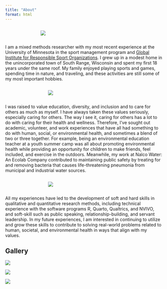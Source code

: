 ```yaml
---
title: "About"
format: html
---
```

::: columns

::: {.column width="20%"}
:::

::: {.column width="60%"}

![](img/family.JPG){fig-align="center"}
:::

::: {.column width="20%"}
:::

:::

I am a mixed methods researcher with my most recent experience at the University of Minnesota in the sport management program and [Global Institute for Responsible Sport Organizations](https://girso.umn.edu). I grew up in a modest home in the unincorporated town of South Range, Wisconsin and spent my first 18 years under the same roof. My family enjoyed playing sports and games, spending time in nature, and traveling, and these activities are still some of my most important hobbies.

::: columns

::: {.column width="25%"}
:::

::: {.column width="50%"}

![](img/home.jpeg){fig-align="center"}
:::

::: {.column width="25%"}
:::

:::

I was raised to value education, diversity, and inclusion and to care for others as much as myself. I have always taken these values seriously, especially caring for others. The way I see it, caring for others has a lot to do with caring for their health and wellness. Therefore, I've sought out academic, volunteer, and work experiences that have all had something to do with human, social, or environmental health, and sometimes a blend of two or three together. For example, being an environmental education teacher at a youth summer camp was all about promoting environmental health while providing an opportunity for children to make friends, feel included, and exercise in the outdoors. Meanwhile, my work at Nalco Water: An Ecolab Company contributed to maintaining public safety by treating for and removing bacteria that causes life-threatening pneumonia from municipal and industrial water sources. 

::: columns

::: {.column width="25%"}
:::

::: {.column width="50%"}

![](img/nassm-conf-poster.jpg){fig-align="center"}
:::

::: {.column width="25%"}
:::

:::

All my experiences have led to the development of soft and hard skills in qualitative and quantitative research methods, including technical experience with the software programs R, Quarto, Qualtrics, and NVIVO, and soft-skill such as public speaking, relationship-building, and servant leadership. In my future experiences, I am interested in continuing to utilize and grow these skills to contribute to solving real-world problems related to human, societal, and environmental health in ways that align with my values.

## Gallery

::: {layout-ncol=3 layout-valign="center"}
![](img/presenting.JPG)

![](img/friends.jpeg)

![](img/nassm-sm-students.jpg) 
:::

